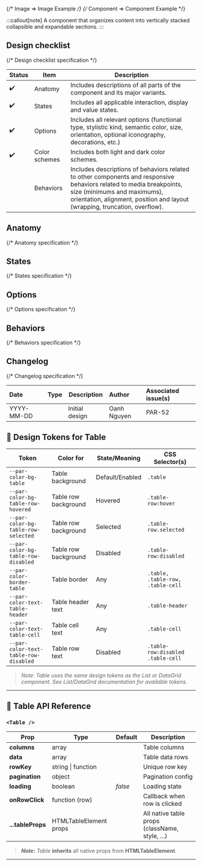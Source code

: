 
{/* Image => Image Example */}
{/* Component => Component Example */}

:::callout[note]
A component that organizes content into vertically stacked collapsible and expandable sections.
:::

## Design checklist <span id="design-checklist"></span>

{/* Design checklist specification */}

| Status | Item          | Description                                                                                                                                                                                                                       |
| ------ | ------------- | --------------------------------------------------------------------------------------------------------------------------------------------------------------------------------------------------------------------------------- |
| ✔️     | Anatomy       | Includes descriptions of all parts of the component and its major variants.                                                                                                                                                       |
| ✔️     | States        | Includes all applicable interaction, display and value states.                                                                                                                                                                    |
| ✔️     | Options       | Includes all relevant options (functional type, stylistic kind, semantic color, size, orientation, optional iconography, decorations, etc.)                                                                                       |
| ✔️     | Color schemes | Includes both light and dark color schemes.                                                                                                                                                                                       |
|        | Behaviors     | Includes descriptions of behaviors related to other components and responsive behaviors related to media breakpoints, size (minimums and maximums), orientation, alignment, position and layout (wrapping, truncation, overflow). |

## Anatomy <span id="anatomy"></span>

{/* Anatomy specification */}

## States <span id="states"></span>

{/* States specification */}

## Options <span id="options"></span>

{/* Options specification */}

## Behaviors <span id="behaviors"></span>

{/* Behaviors specification */}

## Changelog <span id="changelog"></span>

{/* Changelog specification */}

| Date       | Type                                                     | Description    | Author      | Associated issue(s) |
| :--------- | :------------------------------------------------------- | -------------- | :---------- | :------------------ |
| YYYY-MM-DD | <Badge size='sm' kind='glass' color='cyan' label="new"/> | Initial design | Oanh Nguyen | PAR-52              |

## 🎨 Design Tokens for Table

| **Token**                              | **Color for**                | **State/Meaning**         | **CSS Selector(s)** |
|---------------------------------------- | ---------------------------- | ------------------------- | ------------------- |
| `--par-color-bg-table`                  | Table background             | Default/Enabled           | `.table` |
| `--par-color-bg-table-row-hovered`      | Table row background         | Hovered                   | `.table-row:hover` |
| `--par-color-bg-table-row-selected`     | Table row background         | Selected                  | `.table-row.selected` |
| `--par-color-bg-table-row-disabled`     | Table row background         | Disabled                  | `.table-row:disabled` |
| `--par-color-border-table`              | Table border                 | Any                       | `.table, .table-row, .table-cell` |
| `--par-color-text-table-header`         | Table header text            | Any                       | `.table-header` |
| `--par-color-text-table-cell`           | Table cell text              | Any                       | `.table-cell` |
| `--par-color-text-table-row-disabled`   | Table row text               | Disabled                  | `.table-row:disabled .table-cell` |

> _Note: Table uses the same design tokens as the List or DataGrid component. See List/DataGrid documentation for available tokens._

---

## 🧩 Table API Reference

### `<Table />`

| **Prop**          | **Type**               | **Default** | **Description**                                |
| ----------------- | ---------------------- | ----------- | ---------------------------------------------- |
| **columns**       | array                  |             | Table columns                                  |
| **data**          | array                  |             | Table data rows                                |
| **rowKey**        | string \| function     |             | Unique row key                                 |
| **pagination**    | object                 |             | Pagination config                              |
| **loading**       | boolean                | _false_     | Loading state                                  |
| **onRowClick**    | function (row)         |             | Callback when row is clicked                   |
| **...tableProps** | HTMLTableElement props |             | All native table props (className, style, ...) |

> **_Note:_** _Table_ **inherits** all native props from **HTMLTableElement**.

---

